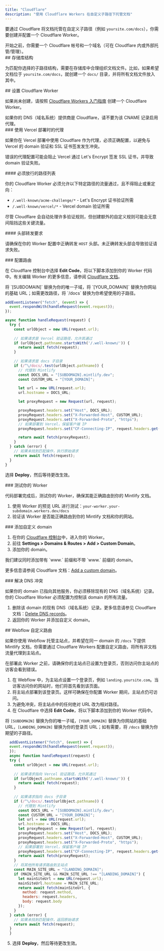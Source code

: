 ```yaml
---
title: "Cloudflare"
description: "使用 Cloudflare Workers 在自定义子路径下托管文档"
---
```



要通过 Cloudflare 将文档托管在自定义子路径（例如 `yoursite.com/docs`），你需要创建并配置一个 Cloudflare Worker。

<Info>
  开始之前，你需要一个 Cloudflare 帐号和一个域名（可在 Cloudflare 内或外部托管/管理）。
</Info>


<div id="repository-structure">
  ## 存储库结构
</div>

为匹配你选择的子路径结构，需要在存储库中合理组织文档文件。比如，如果希望文档位于 `yoursite.com/docs`，就创建一个 `docs/` 目录，并将所有文档文件放入其中。

<div id="set-up-a-cloudflare-worker">
  ## 设置 Cloudflare Worker
</div>

如果尚未创建，请按照 [Cloudflare Workers 入门指南](https://developers.cloudflare.com/workers/get-started/dashboard/) 创建一个 Cloudflare Worker。

<Warning>
  如果你的 DNS（域名系统）提供商是 Cloudflare，请不要为该 CNAME 记录启用代理。
</Warning>

<div id="proxies-with-vercel-deployments">
  ### 使用 Vercel 部署时的代理
</div>

如果你在 Vercel 部署中使用 Cloudflare 作为代理，必须正确配置，以避免与 Vercel 的 domain 验证和 SSL 证书签发发生冲突。

错误的代理配置可能会阻止 Vercel 通过 Let's Encrypt 签发 SSL 证书，并导致 domain 验证失败。

<div id="required-path-allowlist">
  #### 必须放行的路径列表
</div>

你的 Cloudflare Worker 必须允许以下特定路径的流量通过，且不得阻止或重定向：

- `/.well-known/acme-challenge/*` - Let's Encrypt 证书验证所需
- `/.well-known/vercel/*` - Vercel domain 验证所需

尽管 Cloudflare 会自动处理许多验证规则，但创建额外的自定义规则可能会无意间阻挡这些关键流量。

<div id="header-forwarding-requirements">
  #### 头部转发要求
</div>

请确保在你的 Worker 配置中正确转发 `HOST` 头部。未正确转发头部会导致验证请求失败。

<div id="configure-routing">
  ### 配置路由
</div>

在 Cloudflare 控制台中选择 **Edit Code**，将以下脚本添加到你的 Worker 代码中。有关编辑 Worker 的更多信息，请参阅 [Cloudflare 文档](https://developers.cloudflare.com/workers-ai/get-started/dashboard/#development)。

<Tip>
  将 `[SUBDOMAIN]` 替换为你的唯一子域，将 `[YOUR_DOMAIN]` 替换为你网站的基础 URL；如需更改路径，将 `/docs` 替换为你希望使用的子路径。
</Tip>

```javascript
addEventListener("fetch", (event) => {
  event.respondWith(handleRequest(event.request));
});

async function handleRequest(request) {
  try {
    const urlObject = new URL(request.url);
    
    // 如果请求是 Vercel 验证路径，允许其通过
    if (urlObject.pathname.startsWith('/.well-known/')) {
      return await fetch(request);
    }
    
    // 如果请求是 docs 子目录
    if (/^\/docs/.test(urlObject.pathname)) {
      // 代理到 Mintlify
      const DOCS_URL = "[SUBDOMAIN].mintlify.dev";
      const CUSTOM_URL = "[YOUR_DOMAIN]";

      let url = new URL(request.url);
      url.hostname = DOCS_URL;

      let proxyRequest = new Request(url, request);

      proxyRequest.headers.set("Host", DOCS_URL);
      proxyRequest.headers.set("X-Forwarded-Host", CUSTOM_URL);
      proxyRequest.headers.set("X-Forwarded-Proto", "https");
      // 如果部署到 Vercel，保留客户端 IP
      proxyRequest.headers.set("CF-Connecting-IP", request.headers.get("CF-Connecting-IP"));

      return await fetch(proxyRequest);
    }
  } catch (error) {
    // 如果未找到匹配操作，执行原始请求
    return await fetch(request);
  }
}
```

选择 **Deploy**，然后等待更改生效。

<Propagating />


<div id="test-your-worker">
  ### 测试你的 Worker
</div>

代码部署完成后，测试你的 Worker，确保其能正确路由到你的 Mintlify 文档。

1. 使用 Worker 的预览 URL 进行测试：`your-worker.your-subdomain.workers.dev/docs`
2. 验证该 Worker 是否能正确路由到你的 Mintlify 文档和你的网站。

<div id="add-custom-domain">
  ### 添加自定义 domain
</div>

1. 在你的 [Cloudflare 控制台](https://dash.cloudflare.com/)中，进入你的 Worker。
2. 前往 **Settings > Domains & Routes > Add > Custom Domain**。
3. 添加你的 domain。 

<Tip>
  我们建议同时添加带有 `www.` 前缀和不带 `www.` 前缀的 domain。
</Tip>

更多信息请参阅 Cloudflare 文档：[Add a custom domain](https://developers.cloudflare.com/workers/configuration/routing/custom-domains/#add-a-custom-domain)。 

<div id="resolve-dns-conflicts">
  ### 解决 DNS 冲突
</div>

如果你的 domain 已指向其他服务，你必须移除现有的 DNS（域名系统）记录。你的 Cloudflare Worker 必须配置为控制该 domain 的所有流量。

1. 删除该 domain 的现有 DNS（域名系统）记录。更多信息请参见 Cloudflare 文档：[Delete DNS records](https://developers.cloudflare.com/dns/manage-dns-records/how-to/create-dns-records/#delete-dns-records)。
2. 返回你的 Worker 并添加自定义 domain。

<div id="webflow-custom-routing">
  ## Webflow 自定义路由
</div>

如果你使用 Webflow 托管主站点，并希望在同一 domain 的 `/docs` 下提供 Mintlify 文档，你需要通过 Cloudflare Workers 配置自定义路由，将所有非文档流量代理到主站点。

<Warning>
  在部署此 Worker 之前，请确保你的主站点已设置为登录页，否则访问你主站点的访客会看到错误。
</Warning>

1. 在 Webflow 中，为主站点设置一个登录页，例如 `landing.yoursite.com`。当访客访问你的网站时，他们将首先看到该页面。
2. 将主站点部署到该登录页。这样可确保在你配置 Worker 期间，主站点仍可访问。
3. 为避免冲突，将主站点中的任何绝对 URL 改为相对路径。
4. 在 Cloudflare 中选择 **Edit Code**，将以下脚本添加到你的 Worker 代码中。

<Tip> 将 `[SUBDOMAIN]` 替换为你的唯一子域，`[YOUR_DOMAIN]` 替换为你网站的基础 URL，`[LANDING_DOMAIN]` 替换为你的登录页 URL；如有需要，将 `/docs` 替换为你期望的子路径。 </Tip>

```javascript
  addEventListener("fetch", (event) => {
  event.respondWith(handleRequest(event.request));
  });
  async function handleRequest(request) {
  try {
    const urlObject = new URL(request.url);
    
    // 如果请求指向 Vercel 验证路径，允许其通过
    if (urlObject.pathname.startsWith('/.well-known/')) {
      return await fetch(request);
    }
    
    // 如果请求指向 docs 子目录
    if (/^\/docs/.test(urlObject.pathname)) {
      // 代理到 Mintlify
      const DOCS_URL = "[SUBDOMAIN].mintlify.dev";
      const CUSTOM_URL = "[YOUR_DOMAIN]";
      let url = new URL(request.url);
      url.hostname = DOCS_URL;
      let proxyRequest = new Request(url, request);
      proxyRequest.headers.set("Host", DOCS_URL);
      proxyRequest.headers.set("X-Forwarded-Host", CUSTOM_URL);
      proxyRequest.headers.set("X-Forwarded-Proto", "https");
      // 如果部署到 Vercel，保留客户端 IP
      proxyRequest.headers.set("CF-Connecting-IP", request.headers.get("CF-Connecting-IP"));
      return await fetch(proxyRequest);
    }
    // 将其他所有请求路由到主站点
    const MAIN_SITE_URL = "[LANDING_DOMAIN]";
    if (MAIN_SITE_URL && MAIN_SITE_URL !== "[LANDING_DOMAIN]") {
      let mainSiteUrl = new URL(request.url);
      mainSiteUrl.hostname = MAIN_SITE_URL;
      return await fetch(mainSiteUrl, {
        method: request.method,
        headers: request.headers,
        body: request.body
      });
    }
  } catch (error) {
    // 如果未找到匹配操作，返回原始请求
    return await fetch(request);
  }
  }
```

5. 选择 **Deploy**，然后等待更改生效。

<Propagating />
